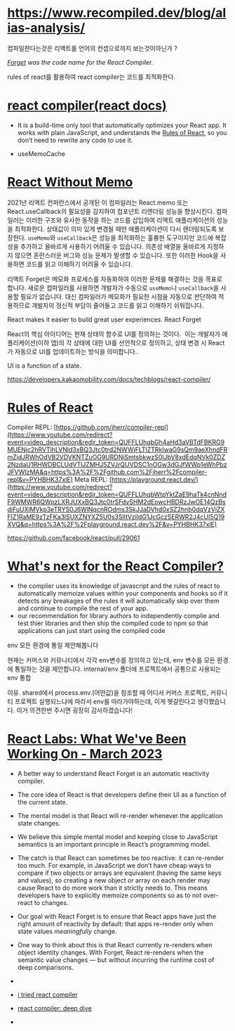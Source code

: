 # https://www.recompiled.dev/blog/alias-analysis/

컴파일한다는것은 리액트를 언어의 컨셉으로까지 보는것이아닌가 ?

_[Forget](https://react.dev/blog/2023/03/22/react-labs-what-we-have-been-working-on-march-2023#react-optimizing-compiler) was the code name for the React Compiler._

rules of react를 활용하여 react compiler는 코드를 최적화한다.

# [react compiler(react docs)](https://react.dev/learn/react-compiler)

- It is a build-time only tool that automatically optimizes your React app. It works with plain JavaScript, and understands the [Rules of React](https://react.dev/reference/rules), so you don’t need to rewrite any code to use it.

- useMemoCache

# [React Without Memo](https://www.youtube.com/watch?v=lGEMwh32soc)

2021년 리액트 컨퍼런스에서 공개된 이 컴파일러는 React.memo 또는 React.useCallback의 필요성을 감지하여 컴포넌트 리렌더링 성능을 향상시킨다. 컴파일러는 이러한 구조와 유사한 동작을 하는 코드를 삽입하여 리액트 애플리케이션의 성능을 최적화한다.
상태값이 의미 있게 변경될 때만 애플리케이션이 다시 렌더링되도록 보장한다.
`useMemo`와 `useCallback`은 성능을 최적화하는 훌륭한 도구이지만 코드에 복잡성을 추가하고 올바르게 사용하기 어려울 수 있습니다. 의존성 배열을 올바르게 지정하지 않으면 혼란스러운 버그와 성능 문제가 발생할 수 있습니다. 또한 이러한 Hook을 사용하면 코드를 읽고 이해하기 어려울 수 있습니다.

리액트 Forget은 메모화 프로세스를 자동화하여 이러한 문제를 해결하는 것을 목표로 합니다. 새로운 컴파일러를 사용하면 개발자가 수동으로 `useMemo`나 `useCallback`을 사용할 필요가 없습니다. 대신 컴파일러가 메모화가 필요한 시점을 자동으로 판단하여 적용하므로 개발자의 정신적 부담이 줄어들고 코드를 읽고 이해하기 쉬워집니다.

React makes it easier to build great user experiences.
React Forget

React의 핵심 아이디어는 현재 상태의 함수로 UI를 정의하는 것이다.  이는 개발자가 애플리케이션(이하 앱)의 각 상태에 대한 UI를 선언적으로 정의하고, 상태 변경 시 React가 자동으로 UI를 업데이트하는 방식을 의미합니다.

UI is a function of a state.

https://developers.kakaomobility.com/docs/techblogs/react-compiler/

# [Rules of React](https://react.dev/reference/rules)

Compiler REPL: [https://github.com/jherr/compiler-repl](https://www.youtube.com/redirect?event=video_description&redir_token=QUFFLUhqbGh4aHd3aVBTdFBKRG9MUENjc2hRVTlhLVNld3xBQ3Jtc0trd2NWWjFLTlZTRkIwaG9sQm9aeXhndFRmZjdJRWhOdVB2VDVKNTZuOG9URDNiSmtsbkwzS0lJbV8xdEdqNVk0ZDZ2NzdaU1RHWDBCLUdVTlJZMHJ5ZVJrQUVDSC1nOGw3dGJfWWp1eWhPbzJFVWIzMA&q=https%3A%2F%2Fgithub.com%2Fjherr%2Fcompiler-repl&v=PYHBHK37xlE) Meta REPL: [https://playground.react.dev/](https://www.youtube.com/redirect?event=video_description&redir_token=QUFFLUhqbWtpYktZaE9haTk4cnNndF9WMWR6QWpzLXRJUXxBQ3Jtc0trSFdvSHM2dEowcHBDRzJwOE14QzBsdjFuUXlMVkp3eTRYS0J6WlNqcnROdms3SkJJaDVhd0xSZ2hnb0dqVzViZXFlZ1RaME9zTzFKa3lSUXZNYXZ5U0s3SlItVzlldG1JcGczSERWR2J4cUI5Q19XVQ&q=https%3A%2F%2Fplayground.react.dev%2F&v=PYHBHK37xlE)

https://github.com/facebook/react/pull/29061

# [What's next for the React Compiler?](https://www.youtube.com/watch?v=qd5yk2gxbtg)

- the complier uses its knowledge of javascript and the rules of react to automatically memoize values within your components and hooks so if it detects any breakages of the rules it will automatically skip over them and continue to compile the rest of your app.
- our recommendation for library authors to independently complie and test thier libraries and then ship the compiled code to npm so that applications can just start using the compiled code

env 모든 환경에 통일 제안해봅니다

현재는 커머스와 커뮤니티에서 각각 env변수를 정의하고 있는데, env 변수를 모든 환경에 통일하는 것을 제안합니다.
internal/env 폴더에 프로젝트에서 공통으로 사용되는 env 통합

이유. shared에서 process.env.(어떤값)을 참조할 때 어디서 커머스 프로젝트, 커뮤니티 프로젝트 실행되느냐에 따라서 env를 따라가야하는데, 이게 헷갈린다고 생각했습니다.
이거 의견한번 주시면 굉장히 감사하겠습니다!

# [React Labs: What We've Been Working On - March 2023](https://react.dev/blog/2023/03/22/react-labs-what-we-have-been-working-on-march-2023#react-optimizing-compiler)

- A better way to understand React Forget is an automatic reactivity compiler.
- The core idea of React is that developers define their UI as a function of the current state.
- The mental model is that React will re-render whenever the application state changes.
- We believe this simple mental model and keeping close to JavaScript semantics is an important principle in React’s programming model.
- The catch is that React can sometimes be _too_ reactive: it can re-render too much. For example, in JavaScript we don’t have cheap ways to compare if two objects or arrays are equivalent (having the same keys and values), so creating a new object or array on each render may cause React to do more work than it strictly needs to. This means developers have to explicitly memoize components so as to not over-react to changes.
- Our goal with React Forget is to ensure that React apps have just the right amount of reactivity by default: that apps re-render only when state values _meaningfully_ change.
- One way to think about this is that React currently re-renders when object identity changes. With Forget, React re-renders when the semantic value changes — but without incurring the runtime cost of deep comparisons.
-

- [i tried react compiler](https://www.developerway.com/posts/i-tried-react-compiler)
- [react compiler: deep dive](https://www.youtube.com/watch?v=0ckOUBiuxVY&t=9309s)
-
